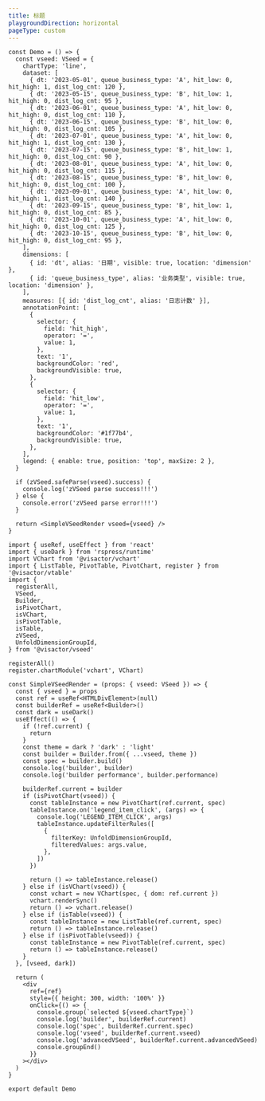 ```yaml
---
title: 标题
playgroundDirection: horizontal
pageType: custom
---
```


```tsx
const Demo = () => {
  const vseed: VSeed = {
    chartType: 'line',
    dataset: [
      { dt: '2023-05-01', queue_business_type: 'A', hit_low: 0, hit_high: 1, dist_log_cnt: 120 },
      { dt: '2023-05-15', queue_business_type: 'B', hit_low: 1, hit_high: 0, dist_log_cnt: 95 },
      { dt: '2023-06-01', queue_business_type: 'A', hit_low: 0, hit_high: 0, dist_log_cnt: 110 },
      { dt: '2023-06-15', queue_business_type: 'B', hit_low: 0, hit_high: 0, dist_log_cnt: 105 },
      { dt: '2023-07-01', queue_business_type: 'A', hit_low: 0, hit_high: 1, dist_log_cnt: 130 },
      { dt: '2023-07-15', queue_business_type: 'B', hit_low: 1, hit_high: 0, dist_log_cnt: 90 },
      { dt: '2023-08-01', queue_business_type: 'A', hit_low: 0, hit_high: 0, dist_log_cnt: 115 },
      { dt: '2023-08-15', queue_business_type: 'B', hit_low: 0, hit_high: 0, dist_log_cnt: 100 },
      { dt: '2023-09-01', queue_business_type: 'A', hit_low: 0, hit_high: 1, dist_log_cnt: 140 },
      { dt: '2023-09-15', queue_business_type: 'B', hit_low: 1, hit_high: 0, dist_log_cnt: 85 },
      { dt: '2023-10-01', queue_business_type: 'A', hit_low: 0, hit_high: 0, dist_log_cnt: 125 },
      { dt: '2023-10-15', queue_business_type: 'B', hit_low: 0, hit_high: 0, dist_log_cnt: 95 },
    ],
    dimensions: [
      { id: 'dt', alias: '日期', visible: true, location: 'dimension' },
      { id: 'queue_business_type', alias: '业务类型', visible: true, location: 'dimension' },
    ],
    measures: [{ id: 'dist_log_cnt', alias: '日志计数' }],
    annotationPoint: [
      {
        selector: {
          field: 'hit_high',
          operator: '=',
          value: 1,
        },
        text: '1',
        backgroundColor: 'red',
        backgroundVisible: true,
      },
      {
        selector: {
          field: 'hit_low',
          operator: '=',
          value: 1,
        },
        text: '1',
        backgroundColor: '#1f77b4',
        backgroundVisible: true,
      },
    ],
    legend: { enable: true, position: 'top', maxSize: 2 },
  }

  if (zVSeed.safeParse(vseed).success) {
    console.log('zVSeed parse success!!!')
  } else {
    console.error('zVSeed parse error!!!')
  }

  return <SimpleVSeedRender vseed={vseed} />
}

import { useRef, useEffect } from 'react'
import { useDark } from 'rspress/runtime'
import VChart from '@visactor/vchart'
import { ListTable, PivotTable, PivotChart, register } from '@visactor/vtable'
import {
  registerAll,
  VSeed,
  Builder,
  isPivotChart,
  isVChart,
  isPivotTable,
  isTable,
  zVSeed,
  UnfoldDimensionGroupId,
} from '@visactor/vseed'

registerAll()
register.chartModule('vchart', VChart)

const SimpleVSeedRender = (props: { vseed: VSeed }) => {
  const { vseed } = props
  const ref = useRef<HTMLDivElement>(null)
  const builderRef = useRef<Builder>()
  const dark = useDark()
  useEffect(() => {
    if (!ref.current) {
      return
    }
    const theme = dark ? 'dark' : 'light'
    const builder = Builder.from({ ...vseed, theme })
    const spec = builder.build()
    console.log('builder', builder)
    console.log('builder performance', builder.performance)

    builderRef.current = builder
    if (isPivotChart(vseed)) {
      const tableInstance = new PivotChart(ref.current, spec)
      tableInstance.on('legend_item_click', (args) => {
        console.log('LEGEND_ITEM_CLICK', args)
        tableInstance.updateFilterRules([
          {
            filterKey: UnfoldDimensionGroupId,
            filteredValues: args.value,
          },
        ])
      })

      return () => tableInstance.release()
    } else if (isVChart(vseed)) {
      const vchart = new VChart(spec, { dom: ref.current })
      vchart.renderSync()
      return () => vchart.release()
    } else if (isTable(vseed)) {
      const tableInstance = new ListTable(ref.current, spec)
      return () => tableInstance.release()
    } else if (isPivotTable(vseed)) {
      const tableInstance = new PivotTable(ref.current, spec)
      return () => tableInstance.release()
    }
  }, [vseed, dark])

  return (
    <div
      ref={ref}
      style={{ height: 300, width: '100%' }}
      onClick={() => {
        console.group(`selected ${vseed.chartType}`)
        console.log('builder', builderRef.current)
        console.log('spec', builderRef.current.spec)
        console.log('vseed', builderRef.current.vseed)
        console.log('advancedVSeed', builderRef.current.advancedVSeed)
        console.groupEnd()
      }}
    ></div>
  )
}

export default Demo
```

